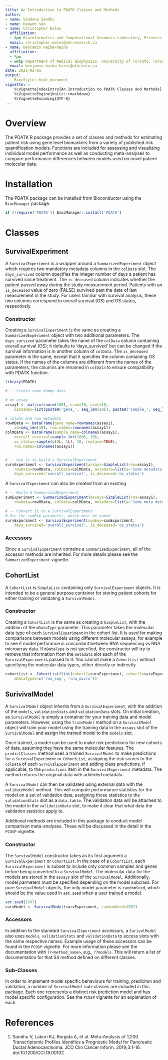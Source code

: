 ```yaml
---
title: An Introduction to PDATK Classes and Methods
author:
- name: Vandana Sandhu
- name: Heewon Seo
- name: Christopher Eeles
  affiliation:
  - &pm Bioinformatics and Computational Genomics Laboratory, Princess Margaret Cancer Center,University Health Network, Toronto, Ontario, Canada
  email: christopher.eeles@uhnresearch.ca
- name: Benjamin Haibe-Kains
  affiliation:
  - *pm
  - &mbp Department of Medical Biophysics, University of Toronto, Toronto, Canada
  email: benjamin.haibe.kains@utoronto.ca
date: 2021-02-01
output:
    BiocStyle::html_document
vignette: >
    %\VignetteIndexEntry{An Introduction to PDATK Classes and Methods}
    %\VignetteEngine{knitr::rmarkdown}
    %\VignetteEncoding{UTF-8}
---
```


# Overview

The PDATK R package provides a set of classes and methods for estimating
patient risk using gene level biomarkers from a variety of published risk
quantification models. Functions are included for assessing and visualizing
individual model performance as well as conducting meta-analyses to compare
performance differences between models used on novel patient molecular data.

# Installation

The PDATK package can be installed from Bioconductor using the `BiocManager`
package.

```r
if (!require('PDATK')) BiocManager::install('PDATK')
```

# Classes

## SurvivalExperiment

A `SurvivalExperiment` is a wrapper around a `SummarizedExperiment` object
which requires two mandatory metadata columns in the `colData` slot. The
`days_survived` column specifies the integer number of days a patient has
survived since treatment. The `is_deceased` column indicates whether the patient
passed away during the study measurement period. Patients with an
`is_deceased` value of zero (FALSE) survived past the date of last measurement
in the study. For users familiar with survival analysis, these two columns
correspond to overall survival (OS) and OS status, respectively.

### Constructor

Creating a `SurvivalExperiment` is the same as creating a `SummarizedExperiment`
object with two additional parameters. The `days_survived` parameter takes
the name of the `colData` column containing overall survival (OS); it defaults to
'days_survived' but can be changed if the survival information is in another
column of `colData`. The `is_deceased` parameter is the same, except that it
specifies the column containing OS status. If the names of the columns are
different from the names of the parameters, the columns are renamed in `colData`
to ensure compatibility with PDATK function.

```r
library(PDATK)
```


```r
# -- Create some dummy data

# an assay
assay1 <- matrix(rnorm(100), nrow=10, ncol=10,
    dimnames=list(paste0('gene_', seq_len(10)), paste0('sample_', seq_len(10))))

# column and row metadata
rowMData <- DataFrame(gene_name=rownames(assay1),
    id=seq_len(10), row.names=rownames(assay1))
colMData <- DataFrame(sample_name=colnames(assay1),
    overall_survival=sample.int(1000, 10),
    os_status=sample(c(0L, 1L), 10, replace=TRUE),
    row.names=colnames(assay1))


# -- Use it to build a SurvivalExperiment
survExperiment <- SurvivalExperiment(assays=SimpleList(rna=assay1),
    rowData=rowMData, colData=colMData, metadata=list(a='Some metadata'),
    days_survived='overall_survival', is_deceased='os_status')
```

A `SurvivalExperiment` can also be created from an existing

```r
# -- Build A SummarizedExperiment
sumExperiment <- SummarizedExperiment(assays=SimpleList(rna=assay1),
    rowData=rowMData, colData=colMData, metadata=list(a='Some meta data'))

# -- Convert it to a SurvivalExperiment
# Use the sumExp parameter, which must be named
survExperiment <- SurvivalExperiment(sumExp=sumExperiment,
    days_survived='overall_survival', is_deceased='os_status')
```

### Accessors

Since a `SurvivalExperiment` contains a `SummarizedExperiment`, all of the
accessor methods are inherited. For more details please see the
`SummarizedExperiment` vignette.

## CohortList

A `CohortList` is `SimpleList` containing only `SurvivalExperiment` objects.
It is intended to be a general purpose container for storing patient cohorts
for either training or validating a `SurvivalModel`.

### Constructor

Creating a `CohortList` is the same as creating a `SimpleList`, with the
addition of the `mDataType` parameter. This parameter takes the molecular data
type of each `SurvivalExperiment` in the cohort list. It is used for making
comparisons between models using different molecular assays,
for example to see if model perforance is concordant between RNA sequencing vs
RNA microarray data. If `mDataType` is not specfied, the constructor will try
to retrieve that information from the `metadata` slot each of the
`SurvivalExperiment`s passed to it. You cannot make a `CohortList` without
specifying the molecular data types, either directly or indirectly.

```r
cohortList <- CohortList(list(cohort1=survExperiment, cohort2=survExperiment),
    mDataTypes=c('rna_seq', 'rna_micro'))
```

## SurivivalModel

A `SurvivalModel` object inherits from a `SurvivalExperiment`, with the addition
of the `models`, `validationStats` and `validationData` slots. On initial
creation, as `SurvivalModel` is simply a container for your training data and
model parameters. However, using the `trainModel` method on
a `SurvivalModel` object will train your model using the training data in
the `assays` slot of the `SurvivalModel` and assign the trained model to the
`models` slot.

Once trained, a model can be used to make risk predictions for new cohorts of
data, assuming they have the same molecular features. The `predictClasses`
method uses a trained `SurvivalModel` to make predictions for a
`SurvivalExperiment` or `CohortList`, assigning the risk scores to the `colData`
of each `SurvivalExperiment` and adding class predictions, if applicable, to the
`predictions` item in the `SurvivalExperiment` metadata. The method returns
the originial data with addeded metadata.

A `SurvivalModel` can then be validated using external data with the
`validateModel` method. This will compute performance statistics for the model
on a set of validation data, assigning those statistics to the `validationStats`
slot as a `data.table`. The validation data will be attached to the model in the
`validationData` slot, to make it clear that what data the validation statistics
apply to.

Additional methods are included in this package to conduct model comparison
meta-analyses. These will be discussed in the detail in the `PCOSP` vignette.

### Constructor

The `SurvivalModel` constructor takes as its first argument a `SurvivalExperiment`
or `CohortList`. In the case of a `CohortList`, each `SurvivalExperiment` is
subset to include only common samples and genes before being converted to
a `SurvivalModel`. The molecular data for the models are stored in the `assays`
slot of the `SurvivalModel`. Additionally, model parmeters must be specified
depending on the model subclass. For pure `SurvivalModel` objects, the only
model parameter is `randomSeed`, which should be the value used in `set.seed`
when a user trained a model.

```r
set.seed(1987)
survModel <- SurvivalModel(survExperiment, randomSeed=1987)
```

### Accessors

In addition to the standard `SurvivalExperiment` accessors, a `SurivalModel`
also uses `models`, `validationStats` and `validationData` to access slots
with the same respective names. Example usage of these accessors can be found
in the `PCOSP` vignette. For more information please see the documentation
with `??<method_name>`, e.g., `??models`. This will return a list of
documentation for that S4 method defined on different classes.

### Sub-Classes

In order to implement model specific behaviours for training, prediciton and
validation, a number of `SurvivalModel` sub-classes are included in this package.
Each one represents a distinct risk prediction model and has model specific
configuration. See the `PCOSP` vignette for an explanation of each.

# References

1. Sandhu V, Labori KJ, Borgida A, et al. Meta-Analysis of 1,200 Transcriptomic 
Profiles Identifies a Prognostic Model for Pancreatic Ductal Adenocarcinoma. 
JCO Clin Cancer Inform. 2019;3:1-16. doi:10.1200/CCI.18.00102
